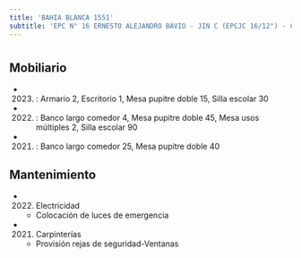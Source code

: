 ```yaml
---
title: 'BAHIA BLANCA 1551'
subtitle: 'EPC N° 16 ERNESTO ALEJANDRO BAVIO - JIN C (EPCJC 16/12°) - CAIYJ CLUB FLORESTA'
---
```


#


## Mobiliario

*  (2023) : Armario 2, Escritorio 1, Mesa pupitre doble 15, Silla escolar 30 

*  (2022) : Banco largo comedor 4, Mesa pupitre doble 45, Mesa usos múltiples 2, Silla escolar 90 

*  (2021) : Banco largo comedor 25, Mesa pupitre doble 40 





## Mantenimiento

*  (2022) Electricidad 
    + Colocación de luces de emergencia

*  (2021) Carpinterías 
    + Provisión rejas de seguridad-Ventanas



